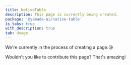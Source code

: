 ```yaml
---
title: NativeTable
description: This page is currently being created.
package: '@yamada-ui/native-table'
is_tabs: true
with_description: true
tab: Usage
---
```


We're currently in the process of creating a page.😘

Wouldn't you like to contribute this page? That's amazing!
